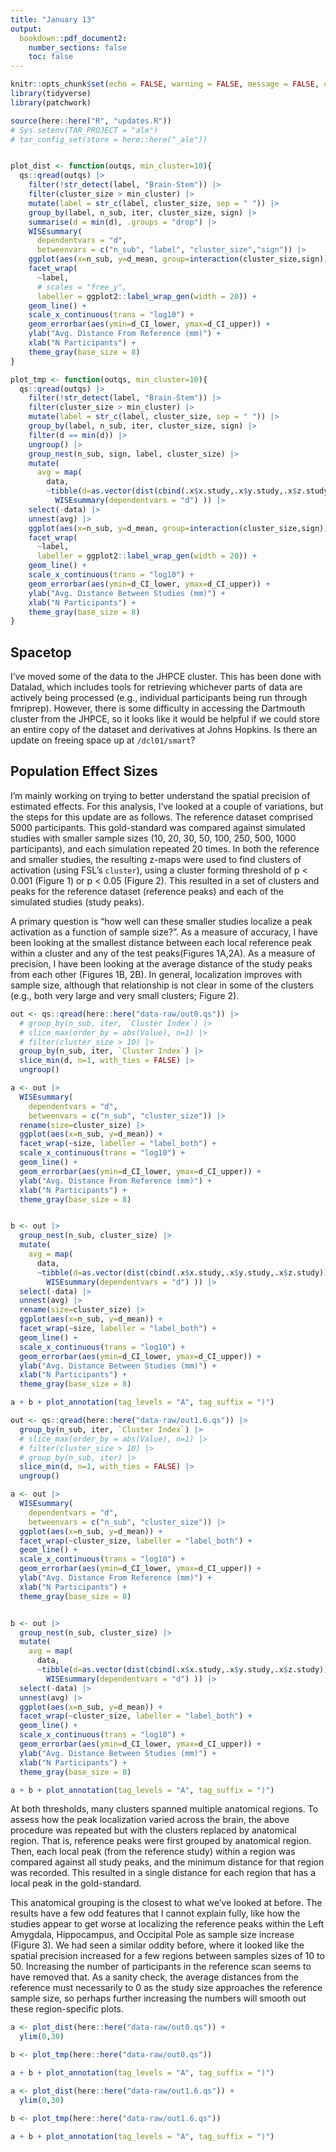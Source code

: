 ```yaml
---
title: "January 13"
output: 
  bookdown::pdf_document2:
    number_sections: false
    toc: false
---
```


```r
knitr::opts_chunk$set(echo = FALSE, warning = FALSE, message = FALSE, cache = FALSE, dev = "ragg_png", dpi=200)
library(tidyverse)
library(patchwork)

source(here::here("R", "updates.R"))
# Sys.setenv(TAR_PROJECT = "ale")
# tar_config_set(store = here::here("_ale"))


plot_dist <- function(outqs, min_cluster=10){
  qs::qread(outqs) |>
    filter(!str_detect(label, "Brain-Stem")) |>
    filter(cluster_size > min_cluster) |>
    mutate(label = str_c(label, cluster_size, sep = " ")) |>
    group_by(label, n_sub, iter, cluster_size, sign) |>
    summarise(d = min(d), .groups = "drop") |>
    WISEsummary(
      dependentvars = "d",
      betweenvars = c("n_sub", "label", "cluster_size","sign")) |>
    ggplot(aes(x=n_sub, y=d_mean, group=interaction(cluster_size,sign))) + 
    facet_wrap(
      ~label, 
      # scales = "free_y",
      labeller = ggplot2::label_wrap_gen(width = 20)) +
    geom_line() +
    scale_x_continuous(trans = "log10") +
    geom_errorbar(aes(ymin=d_CI_lower, ymax=d_CI_upper)) +
    ylab("Avg. Distance From Reference (mm)") +
    xlab("N Participants") +
    theme_gray(base_size = 8) 
}

plot_tmp <- function(outqs, min_cluster=10){
  qs::qread(outqs) |>
    filter(!str_detect(label, "Brain-Stem")) |>
    filter(cluster_size > min_cluster) |>
    mutate(label = str_c(label, cluster_size, sep = " ")) |>
    group_by(label, n_sub, iter, cluster_size, sign) |> 
    filter(d == min(d)) |> 
    ungroup() |> 
    group_nest(n_sub, sign, label, cluster_size) |> 
    mutate(
      avg = map(
        data, 
        ~tibble(d=as.vector(dist(cbind(.x$x.study,.x$y.study,.x$z.study)))) |> 
          WISEsummary(dependentvars = "d") )) |> 
    select(-data) |> 
    unnest(avg) |> 
    ggplot(aes(x=n_sub, y=d_mean, group=interaction(cluster_size,sign))) + 
    facet_wrap(
      ~label, 
      labeller = ggplot2::label_wrap_gen(width = 20)) +
    geom_line() +
    scale_x_continuous(trans = "log10") +
    geom_errorbar(aes(ymin=d_CI_lower, ymax=d_CI_upper)) +
    ylab("Avg. Distance Between Studies (mm)") +
    xlab("N Participants") +
    theme_gray(base_size = 8)
}

```


## Spacetop

I've moved some of the data to the JHPCE cluster. This has been done with Datalad, which includes tools for retrieving whichever parts of data are actively being processed (e.g., individual participants being run through fmriprep). However, there is some difficulty in accessing the Dartmouth cluster from the JHPCE, so it looks like it would be helpful if we could store an entire copy of the dataset and derivatives at Johns Hopkins. Is there an update on freeing space up at `/dcl01/smart`?

## Population Effect Sizes

I'm mainly working on trying to better understand the spatial precision of estimated effects. For this analysis, I've looked at a couple of variations, but the steps for this update are as follows. The reference dataset comprised 5000 participants. This gold-standard was compared against simulated studies with smaller sample sizes (10, 20, 30, 50, 100, 250, 500, 1000 participants), and each simulation repeated 20 times. In both the reference and smaller studies, the resulting z-maps were used to find clusters of activation (using FSL's `cluster`), using a cluster forming threshold of p < 0.001 (Figure 1) or p < 0.05 (Figure 2). This resulted in a set of clusters and peaks for the reference dataset (reference peaks) and each of the simulated studies (study peaks).

A primary question is "how well can these smaller studies localize a peak activation as a function of sample size?". As a measure of accuracy, I have been looking at the smallest distance between each local reference peak within a cluster and any of the test peaks(Figures 1A,2A). As a measure of precision, I have been looking at the average distance of the study peaks from each other (Figures 1B, 2B). In general, localization improves with sample size, although that relationship is not clear in some of the clusters (e.g., both very large and very small clusters; Figure 2).

```r
out <- qs::qread(here::here("data-raw/out0.qs")) |>
  # group_by(n_sub, iter, `Cluster Index`) |> 
  # slice_max(order_by = abs(Value), n=1) |>
  # filter(cluster_size > 10) |>
  group_by(n_sub, iter, `Cluster Index`) |>
  slice_min(d, n=1, with_ties = FALSE) |> 
  ungroup() 

a <- out |> 
  WISEsummary(
    dependentvars = "d",
    betweenvars = c("n_sub", "cluster_size")) |>
  rename(size=cluster_size) |>
  ggplot(aes(x=n_sub, y=d_mean)) + 
  facet_wrap(~size, labeller = "label_both") +
  scale_x_continuous(trans = "log10") +
  geom_line() +
  geom_errorbar(aes(ymin=d_CI_lower, ymax=d_CI_upper)) +
  ylab("Avg. Distance From Reference (mm)") +
  xlab("N Participants") +
  theme_gray(base_size = 8) 


b <- out |>
  group_nest(n_sub, cluster_size) |> 
  mutate(
    avg = map(
      data, 
      ~tibble(d=as.vector(dist(cbind(.x$x.study,.x$y.study,.x$z.study)))) |> 
        WISEsummary(dependentvars = "d") )) |> 
  select(-data) |> 
  unnest(avg) |> 
  rename(size=cluster_size) |>
  ggplot(aes(x=n_sub, y=d_mean)) + 
  facet_wrap(~size, labeller = "label_both") +
  geom_line() +
  scale_x_continuous(trans = "log10") +
  geom_errorbar(aes(ymin=d_CI_lower, ymax=d_CI_upper)) +
  ylab("Avg. Distance Between Studies (mm)") +
  xlab("N Participants") +
  theme_gray(base_size = 8)

a + b + plot_annotation(tag_levels = "A", tag_suffix = ")")

```


```r
out <- qs::qread(here::here("data-raw/out1.6.qs")) |>
  group_by(n_sub, iter, `Cluster Index`) |> 
  # slice_max(order_by = abs(Value), n=1) |>
  # filter(cluster_size > 10) |>
  # group_by(n_sub, iter) |>
  slice_min(d, n=1, with_ties = FALSE) |> 
  ungroup() 

a <- out |> 
  WISEsummary(
    dependentvars = "d",
    betweenvars = c("n_sub", "cluster_size")) |>
  ggplot(aes(x=n_sub, y=d_mean)) + 
  facet_wrap(~cluster_size, labeller = "label_both") +
  geom_line() +
  scale_x_continuous(trans = "log10") +
  geom_errorbar(aes(ymin=d_CI_lower, ymax=d_CI_upper)) +
  ylab("Avg. Distance From Reference (mm)") +
  xlab("N Participants") +
  theme_gray(base_size = 8) 


b <- out |>
  group_nest(n_sub, cluster_size) |> 
  mutate(
    avg = map(
      data, 
      ~tibble(d=as.vector(dist(cbind(.x$x.study,.x$y.study,.x$z.study)))) |> 
        WISEsummary(dependentvars = "d") )) |> 
  select(-data) |> 
  unnest(avg) |> 
  ggplot(aes(x=n_sub, y=d_mean)) + 
  facet_wrap(~cluster_size, labeller = "label_both") +
  geom_line() +
  scale_x_continuous(trans = "log10") +
  geom_errorbar(aes(ymin=d_CI_lower, ymax=d_CI_upper)) +
  ylab("Avg. Distance Between Studies (mm)") +
  xlab("N Participants") +
  theme_gray(base_size = 8)

a + b + plot_annotation(tag_levels = "A", tag_suffix = ")")

```


At both thresholds, many clusters spanned multiple anatomical regions. To assess how the peak localization varied across the brain, the above procedure was repeated but with the clusters replaced by anatomical region. That is, reference peaks were first grouped by anatomical region. Then, each local peak (from the reference study) within a region was compared against all study peaks, and the minimum distance for that region was recorded. This resulted in a single distance for each region that has a local peak in the gold-standard. 

This anatomical grouping is the closest to what we've looked at before. The results have a few odd features that I cannot explain fully, like how the studies appear to get worse at localizing the reference peaks within the Left Amygdala, Hippocampus, and Occipital Pole as sample size increase (Figure 3). We had seen a similar oddity before, where it looked like the spatial precision increased for a few regions between samples sizes of 10 to 50. Increasing the number of participants in the reference scan seems to have removed that. As a sanity check, the average distances from the reference must necessarily to 0 as the study size approaches the reference sample size, so perhaps further increasing the numbers will smooth out these region-specific plots.


```r

a <- plot_dist(here::here("data-raw/out0.qs")) +
  ylim(0,30)

b <- plot_tmp(here::here("data-raw/out0.qs"))

a + b + plot_annotation(tag_levels = "A", tag_suffix = ")")

```


```r

a <- plot_dist(here::here("data-raw/out1.6.qs")) +
  ylim(0,30)

b <- plot_tmp(here::here("data-raw/out1.6.qs"))

a + b + plot_annotation(tag_levels = "A", tag_suffix = ")")

```


